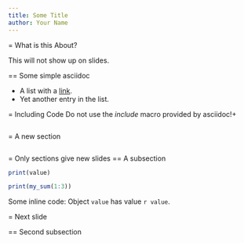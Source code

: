 ```yaml
---
title: Some Title
author: Your Name
---
```


= What is this About?

This will not show up on slides.

== Some simple asciidoc

* A list with a [link](https://en.wikipedia.org/wiki/Hyperlink).
* Yet another entry in the list.

= Including Code
Do not use the _include_ macro provided by asciidoc!+ 
``` r
``` 

= A new section
``` r
``` 

= Only sections give new slides 
== A subsection
``` r
print(value)
``` 

``` r
print(my_sum(1:3))
``` 

Some inline code: Object `value` has value `r value`.

= Next slide 

== Second subsection
